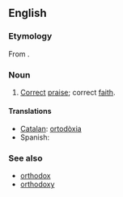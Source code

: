 ==English==

===Etymology===
From {{etyl|grc}} {{term|ὀρθοδοξία|lang=grc}}.

===Noun===
{{infl|en|noun}}

# [[correct|Correct]] [[praise]]; correct [[faith]].

====Translations====
* [[Catalan]]: [[ortodòxia]] {{f}}
* Spanish: {{t-|es|ortodoxia|f}}

===See also===
* [[orthodox]]
* [[orthodoxy]]